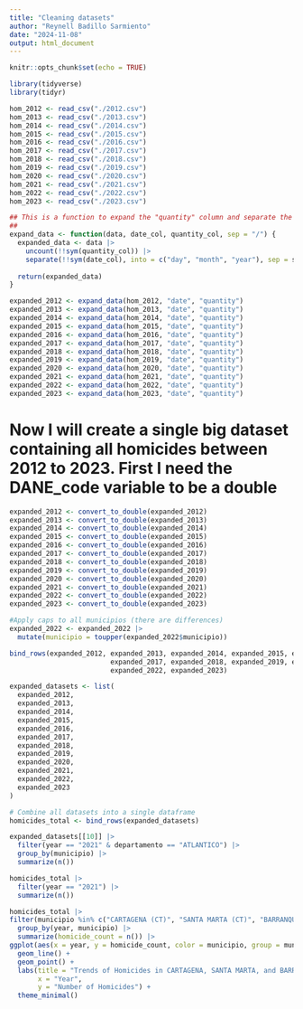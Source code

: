 ```yaml
---
title: "Cleaning datasets"
author: "Reynell Badillo Sarmiento"
date: "2024-11-08"
output: html_document
---
```


```r
knitr::opts_chunk$set(echo = TRUE)
```


```r
library(tidyverse)
library(tidyr)
```

```r
hom_2012 <- read_csv("./2012.csv")
hom_2013 <- read_csv("./2013.csv")
hom_2014 <- read_csv("./2014.csv")
hom_2015 <- read_csv("./2015.csv")
hom_2016 <- read_csv("./2016.csv")
hom_2017 <- read_csv("./2017.csv")
hom_2018 <- read_csv("./2018.csv")
hom_2019 <- read_csv("./2019.csv")
hom_2020 <- read_csv("./2020.csv")
hom_2021 <- read_csv("./2021.csv")
hom_2022 <- read_csv("./2022.csv")
hom_2023 <- read_csv("./2023.csv")
```

```r
## This is a function to expand the "quantity" column and separate the date
## 
expand_data <- function(data, date_col, quantity_col, sep = "/") {
  expanded_data <- data |> 
    uncount(!!sym(quantity_col)) |> 
    separate(!!sym(date_col), into = c("day", "month", "year"), sep = sep)
  
  return(expanded_data)
}
```

```r
expanded_2012 <- expand_data(hom_2012, "date", "quantity")
expanded_2013 <- expand_data(hom_2013, "date", "quantity")
expanded_2014 <- expand_data(hom_2014, "date", "quantity")
expanded_2015 <- expand_data(hom_2015, "date", "quantity")
expanded_2016 <- expand_data(hom_2016, "date", "quantity")
expanded_2017 <- expand_data(hom_2017, "date", "quantity")
expanded_2018 <- expand_data(hom_2018, "date", "quantity")
expanded_2019 <- expand_data(hom_2019, "date", "quantity")
expanded_2020 <- expand_data(hom_2020, "date", "quantity")
expanded_2021 <- expand_data(hom_2021, "date", "quantity")
expanded_2022 <- expand_data(hom_2022, "date", "quantity")
expanded_2023 <- expand_data(hom_2023, "date", "quantity")

```

# Now I will create a single big dataset containing all homicides between 2012 to 2023. First I need the DANE_code variable to be a double



```r
expanded_2012 <- convert_to_double(expanded_2012)
expanded_2013 <- convert_to_double(expanded_2013)
expanded_2014 <- convert_to_double(expanded_2014)
expanded_2015 <- convert_to_double(expanded_2015)
expanded_2016 <- convert_to_double(expanded_2016)
expanded_2017 <- convert_to_double(expanded_2017)
expanded_2018 <- convert_to_double(expanded_2018)
expanded_2019 <- convert_to_double(expanded_2019)
expanded_2020 <- convert_to_double(expanded_2020)
expanded_2021 <- convert_to_double(expanded_2021)
expanded_2022 <- convert_to_double(expanded_2022)
expanded_2023 <- convert_to_double(expanded_2023)
```

```r
#Apply caps to all municipios (there are differences)
expanded_2022 <- expanded_2022 |> 
  mutate(municipio = toupper(expanded_2022$municipio))
```



```r
bind_rows(expanded_2012, expanded_2013, expanded_2014, expanded_2015, expanded_2016,
                         expanded_2017, expanded_2018, expanded_2019, expanded_2020, expanded_2021,
                         expanded_2022, expanded_2023)

expanded_datasets <- list(
  expanded_2012,
  expanded_2013,
  expanded_2014,
  expanded_2015,
  expanded_2016,
  expanded_2017,
  expanded_2018,
  expanded_2019,
  expanded_2020,
  expanded_2021,
  expanded_2022,
  expanded_2023
)

# Combine all datasets into a single dataframe
homicides_total <- bind_rows(expanded_datasets)

expanded_datasets[[10]] |>
  filter(year == "2021" & departamento == "ATLANTICO") |> 
  group_by(municipio) |> 
  summarize(n())


```

```r
homicides_total |>
  filter(year == "2021") |>
  summarize(n())
```



```r
homicides_total |> 
filter(municipio %in% c("CARTAGENA (CT)", "SANTA MARTA (CT)", "BARRANQUILLA (CT)")) |> 
  group_by(year, municipio) |> 
  summarize(homicide_count = n()) |> 
ggplot(aes(x = year, y = homicide_count, color = municipio, group = municipio)) +
  geom_line() +
  geom_point() +
  labs(title = "Trends of Homicides in CARTAGENA, SANTA MARTA, and BARRANQUILLA",
       x = "Year",
       y = "Number of Homicides") +
  theme_minimal()
```

